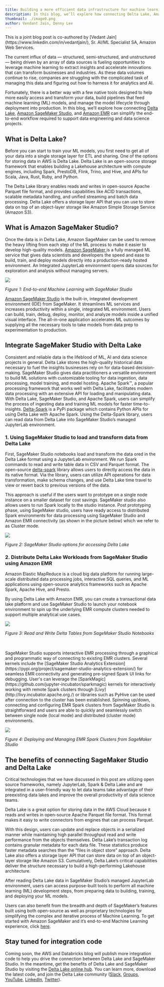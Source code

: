 ```yaml
---
title: Building a more efficient data infrastructure for machine learning with Open Source using Delta Lake, Amazon SageMaker, and EMR
description: In this blog, we’ll explore how connecting Delta Lake, Amazon SageMaker Studio, and Amazon EMR can simplify the end-to-end workflow required to support data engineering and data science projects.
thumbnail: ./image0.png
author: Vendant Jain, Denny Lee
---
```


<Info title="Guest authors" level="info">
  This is a joint blog post is co-authored by [Vedant
  Jain](https://www.linkedin.com/in/vedantjain/), Sr. AI/ML Specialist SA,
  Amazon Web Services.
</Info>

The current influx of data — structured, semi-structured, and unstructured — being driven by an array of data sources is fueling opportunities to leverage machine learning to extract insights and accelerate innovations that can transform businesses and industries. As these data volumes continue to rise, companies are struggling with the complicated task of managing this data and figuring out how to harness it for analytics and AI.

Fortunately, there is a better way with a few native tools designed to help more easily access and transform your data, build pipelines that feed machine learning (ML) models, and manage the model lifecycle through deployment into production. In this blog, we’ll explore how connecting [Delta Lake](https://delta.io/), [Amazon SageMaker Studio](https://aws.amazon.com/sagemaker/studio/), and [Amazon EMR](https://aws.amazon.com/emr/) can simplify the end-to-end workflow required to support data engineering and data science projects.

## What is Delta Lake?

Before you can start to train your ML models, you first need to get all of your data into a single storage layer for ETL and sharing. One of the options for storing data in AWS is Delta Lake. Delta Lake is an open-source storage framework that enables building a Lakehouse architecture with compute engines, including Spark, PrestoDB, Flink, Trino, and Hive, and APIs for Scala, Java, Rust, Ruby, and Python.

The Delta Lake library enables reads and writes in open-source Apache Parquet file format, and provides capabilities like ACID transactions, scalable metadata handling, and unified streaming and batch data processing. Delta Lake offers a storage layer API that you can use to store data on top of an object-layer storage like Amazon Simple Storage Service (Amazon S3).

## What is Amazon SageMaker Studio?

Once the data is in Delta Lake, Amazon SageMaker can be used to remove the heavy lifting from each step of the ML process to make it easier to develop high-quality models. [Amazon SageMaker ](https://aws.amazon.com/sagemaker/)is a fully managed ML service that gives data scientists and developers the speed and ease to build, train, and deploy models directly into a production-ready hosted environment. An Integrated JupyterLab environment opens data sources for exploration and analysis without managing servers.

![](image2.png)

<em>Figure 1: End-to-end Machine Learning with SageMaker Studio</em>

[Amazon SageMaker Studio](https://aws.amazon.com/sagemaker/studio/) is the built-in, integrated development environment (IDE) from SageMaker. It streamlines ML services and increases productivity within a single, integrated ML environment. Users can build, train, debug, deploy, monitor, and analyze models inside a unified visual interface. The all-in-one application accelerates ML outcomes by supplying all the necessary tools to take models from data prep to experimentation to production.

## Integrate SageMaker Studio with Delta Lake

Consistent and reliable data is the lifeblood of ML, AI and data science projects in general. Delta Lake stores the high-quality historical data necessary to fuel the insights businesses rely on for data-based decision-making. SageMaker Studio gives data practitioners a versatile environment to build ML solutions with customizable tooling for data ingestion, data processing, model training, and model hosting. Apache Spark™, a popular processing framework that works well with Delta Lake, facilitates modern data processing with an extensive API for loading and manipulating data. With Delta Lake, SageMaker Studio, and Apache Spark, users can simplify the process of ingesting data and training ML models for faster time-to-insights. [Delta-Spark](https://pypi.org/project/delta-spark/) is a PyPi package which contains Python APIs for using Delta Lake with Apache Spark. Using the Delta-Spark library, users can read data from Delta Lake into SageMaker Studio’s managed JupyterLab environment.

### 1. Using SageMaker Studio to load and transform data from Delta Lake

First, SageMaker Studio notebooks load and transform the data ored in the Delta Lake format using a JupyterLab environment. We run Spark commands to read and write table data in CSV and Parquet format. The open-source [delta-spark](https://pypi.org/project/delta-spark/) library allows users to directly access the data in its native format. Via the library, users can utilize API operations for data transformation, make schema changes, and use Delta Lake time travel to view or revert back to previous versions of the data.

This approach is useful if the users want to prototype on a single node instance on a smaller dataset for cost savings. SageMaker studio also allows users to run Spark locally to the studio instance. Post prototyping phase, using SageMaker studio, users have ready access to distributed Spark environments for data processing using SageMaker Studio and Amazon EMR connectivity (as shown in the picture below) which we refer to as Cluster mode.

![](image1.png)

<em>Figure 2: SageMaker Studio options for accessing Delta Lake</em>

### 2. Distribute Delta Lake Workloads from SageMaker Studio using Amazon EMR

Amazon Elastic MapReduce is a cloud big data platform for running large-scale distributed data processing jobs, interactive SQL queries, and ML applications using open-source analytics frameworks such as Apache Spark, Apache Hive, and Presto.

By using Delta Lake with Amazon EMR, you can create a transactional data lake platform and use SageMaker Studio to launch your notebook environment to spin up the underlying EMR compute clusters needed to support multiple analytical use cases.

![](image4.png)

<em>Figure 3: Read and Write Delta Tables from SageMaker Studio Notebooks</em>

<br />
<br />
SageMaker Studio supports interactive EMR processing through a graphical and
programmatic way of connecting to existing EMR clusters. Several kernels include
the [SageMaker Studio Analytics
Extension](https://pypi.org/project/sagemaker-studio-analytics-extension/) for
seamless EMR connectivity and generating pre-signed Spark UI links for
debugging. User's can leverage the
[SparkMagic](https://github.com/jupyter-incubator/sparkmagic) kernels for
interactively working with remote Spark clusters through
[Livy](http://livy.incubator.apache.org./) or libraries such as PyHive can be
used after connection to the cluster has been established. Spinning up/down,
connecting and configuring EMR Spark clusters from SageMaker Studio is
straightforward and users are able to quickly and seamlessly switch between
single node (local mode) and distributed (cluster mode) environments.

![](image3.png)

<em>
  Figure 4: Deploying and Managing EMR Spark Clusters from SageMaker Studio
</em>

## The benefits of connecting SageMaker Studio and Delta Lake

Critical technologies that we have discussed in this post are utilizing open source frameworks, namely JupyterLab, Spark & Delta Lake and are integrated in a user-friendly way to let data teams take advantage of their preexisting data lakes and improve the overall productivity of data science teams.

Delta Lake is a great option for storing data in the AWS Cloud because it reads and writes in open-source Apache Parquet file format. This format makes it easy to write connectors from engines that can process Parquet.

With this design, users can update and replace objects in a serialized manner while maintaining high parallel throughput read and write performance from the objects themselves. Delta Lake’s transaction log contains granular metadata for each data file. These statistics produce faster metadata searches than the “files in object store” approach. Delta Lake also offers a storage layer API that can store data on top of an object-layer storage like Amazon S3. Cumulatively, Delta Lake’s critical capabilities deliver the structure necessary to build a high-performing Lakehouse architecture.

After reading Delta Lake data in SageMaker Studio’s managed JupyterLab environment, users can access purpose-built tools to perform all machine learning (ML) development steps, from preparing data to building, training, and deploying your ML models.

Users can also benefit from the breadth and depth of SageMaker’s features built using both open-source as well as proprietary technologies for simplifying the complex and iterative process of Machine Learning. To get started with Amazon SageMaker and it’s end-to-end Machine Learning experience, click [here](https://aws.amazon.com/sagemaker/?nc=sn&loc=1).

## Stay tuned for integration code

Coming soon, the AWS and Databricks blog will publish more integration code to help you drive the connection between Delta Lake and SageMaker Studio. In the meantime, get the benefits of Delta Lake and SageMaker Studio by visiting the [Delta Lake online hub](https://delta.io/). You can learn more, download the latest code, and join the Delta Lake community ([Slack](https://go.delta.io/slack), [Groups](https://go.delta.io/groups), [YouTube](https://go.delta.io/youtube), [LinkedIn](https://go.delta.io/linkedin), [Twitter](https://go.delta.io/twitter)).
